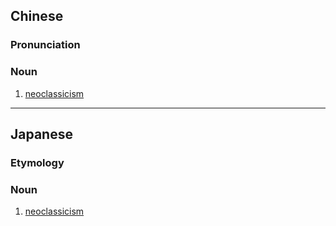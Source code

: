 {{also|新古典主义}}
==Chinese==
{{zh-forms|s=新古典主义|type=14}}
{{wikipedia|lang=zh}}

===Pronunciation===
{{zh-pron
|m=xīngǔdiǎnzhǔyì
|c=san1 gu2 din2 zyu2 ji6
|cat=n
}}

===Noun===
{{zh-noun}}

# [[neoclassicism]]

----

==Japanese==
{{ja-kanjitab|しん|こ|てん|しゅ|ぎ|yomi=on}}

===Etymology===
{{prefix|新|古典主義|lang=ja|t1=new|t2=classicism|sort=こてんしゅぎ}}

===Noun===
{{ja-noun|しんこてんしゅぎ}}

# [[neoclassicism]]